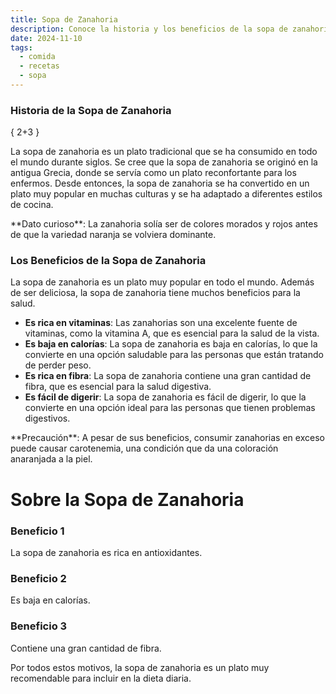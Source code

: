 ```yaml
---
title: Sopa de Zanahoria
description: Conoce la historia y los beneficios de la sopa de zanahoria, un plato tradicional en todo el mundo.
date: 2024-11-10
tags:
  - comida
  - recetas
  - sopa
---
```



### Historia de la Sopa de Zanahoria


{ 2+3 }

La sopa de zanahoria es un plato tradicional que se ha consumido en todo el mundo durante siglos.
 Se cree que la sopa de zanahoria se originó en la antigua Grecia, donde se servía como un plato reconfortante para los enfermos. 
 Desde entonces, la sopa de zanahoria se ha convertido en un plato muy popular en muchas culturas y se ha adaptado a diferentes 
 estilos de cocina.

<Callout type="info" emoji="ℹ️">
  **Dato curioso**: La zanahoria solía ser de colores morados y rojos antes de que la variedad naranja se volviera dominante.
</Callout>

### Los Beneficios de la Sopa de Zanahoria

La sopa de zanahoria es un plato muy popular en todo el mundo. Además de ser deliciosa, la sopa de zanahoria tiene muchos beneficios para la salud.

- **Es rica en vitaminas**: Las zanahorias son una excelente fuente de vitaminas, como la vitamina A, que es esencial para la salud de la vista.
- **Es baja en calorías**: La sopa de zanahoria es baja en calorías, lo que la convierte en una opción saludable para las personas que están tratando de perder peso.
- **Es rica en fibra**: La sopa de zanahoria contiene una gran cantidad de fibra, que es esencial para la salud digestiva.
- **Es fácil de digerir**: La sopa de zanahoria es fácil de digerir, lo que la convierte en una opción ideal para las personas que tienen problemas digestivos.

<Callout type="warning" emoji="⚠️">
  **Precaución**: A pesar de sus beneficios, consumir zanahorias en exceso puede causar carotenemia, una condición que da una coloración anaranjada a la piel.
</Callout>

# Sobre la Sopa de Zanahoria

<Cards>
  <div className="card">
    <h3>Beneficio 1</h3>
    <p>La sopa de zanahoria es rica en antioxidantes.</p>
  </div>
  <div className="card">
    <h3>Beneficio 2</h3>
    <p>Es baja en calorías.</p>
  </div>
  <div className="card">
    <h3>Beneficio 3</h3>
    <p>Contiene una gran cantidad de fibra.</p>
  </div>
</Cards>

Por todos estos motivos, la sopa de zanahoria es un plato muy recomendable para incluir en la dieta diaria.




